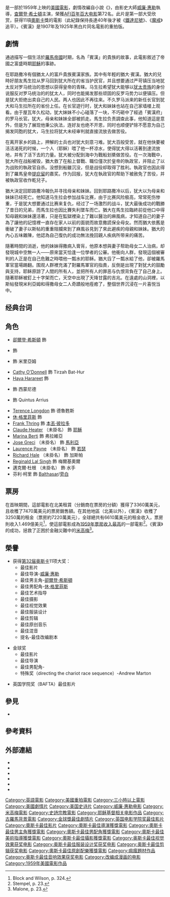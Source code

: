 {{otheruses|other=2016年的重拍版電影|賓漢 (2016年電影)}}
{{noteTA
|G1=Show
|T=zh-hans:宾虚;zh-hk:賓虛;zh-tw:賓漢;
|1=zh-hans:宾虚;zh-hk:賓虛;zh-tw:賓漢;
|2=zh-cn:查尔顿·赫斯顿;zh-hk:查爾登·希士頓;zh-tw:卻爾登·希斯頓
}}
{{Infobox film
| name           = 賓虛
| original_name  = ''Ben-Hur''
| image          = Ben Hur.jpg
| image_size     =
| caption        = 
| based_on       = {{based on|{{link-en|賓漢：基督的故事|Ben-Hur: A Tale of the Christ}}|General Lew Wallace}}
| writer         = ''Screenplay'':<br />[[Karl_Tunberg|Karl Tunberg]]<br />''Uncredited'':<br />[[戈爾·維達爾|戈爾·維達爾]]<br />[[Christopher_Fry|Christopher Fry]]
| starring       = [[卻爾登·希斯頓|卻爾登·希斯頓]]<br />{{link-en|傑克·霍金斯|Jack Hawkins}}<br />[[Haya_Harareet|Haya Harareet]]<br />{{link-en|史蒂芬·博伊德|Stephen Boyd}}<br />[[休·格里菲斯|休·格里菲斯]]
| director       = [[威廉·惠勒|威廉·惠勒]]
| producer       = [[Sam_Zimbalist|Sam Zimbalist]]
| music          = [[羅饒·米克羅斯|羅饒·米克羅斯]]
| cinematography = Robert L. Surtees
| editing        = {{link-en|約翰·D·鄧寧|John Dunning (film editor)}}<br />[[Ralph_E._Winters|Ralph E. Winters]]
| distributor    = [[米高梅|米高梅]]
| released       = {{Film date|1959|11|18|美國}}
| runtime        = 212分钟<ref>{{cite web |title=Ben Hur |publisher=[[British_Board_of_Film_Classification|British Board of Film Classification]] |url=http://bbfc.co.uk/releases/ben-hur-1 |accessdate=July 18, 2015 |archive-date=2015-07-21 |archive-url=https://web.archive.org/web/20150721180736/http://bbfc.co.uk/releases/ben-hur-1 |dead-url=no }}</ref>
| country        = {{美國電影產地}}
| language       = 英语
| budget         = $1520萬美元<ref name="sheldon">Sheldon Hall, ''Epics, Spectacles, and Blockbusters: A Hollywood History'' Wayne State University Press, 2010 p. 162</ref><ref name="Mannix">{{Citation | title = The Eddie Mannix Ledger | publisher = Margaret Herrick Library, Center for Motion Picture Study | place = Los Angeles}}</ref>
| gross          = $1億4690萬美元
| cn_name        = 賓虛
| hk_name        = 賓虛
| tw_name        = 賓漢
}}
{{作品名稱|name=''Ben-Hur''|hk=賓虛|tw=賓漢|equiv-cn=hk}}是一部於1959年上映的[[美國電影|美國電影]]，劇情改編自小說《{{link-en|賓漢：基督的故事|Ben-Hur: A Tale of the Christ}}》，由影史大師[[威廉·惠勒|威廉·惠勒]]執導，[[查爾登·希士頓|查爾登·希士頓]]主演，榮獲[[AFI百年百大电影|AFI百年百大电影]]第72名。此片是第一部大受欣赏，获得11項[[奧斯卡金像獎|奧斯卡]]獎的電影（此紀錄保持長達40年後才被《[[鐵達尼號_(1997年電影)|鐵達尼號]]》、《[[魔戒电影三部曲|魔戒]]》追平）。《賓漢》是1907年及1925年黑白片同名電影的重拍版。

== 劇情 ==
通過描写一個生活於[[羅馬帝國|羅馬帝國]]时期，名為「賓漢」的貴族的故事，此電影敘述了帝國之富盛時期[[耶穌|耶穌]]的事跡。

在耶路撒冷有個猶太人的富戶貴族賓漢家族。其中有年輕的猶大·賓漢。猶大的兒時好朋友馬生拉从罗马回到犹大所在的省当护民官，并且想要通过严苛镇压当地犹太反对罗马统治的思想以获得皇帝的青睐。马生拉希望犹大能够以[[馬加比家族|犹太贵族]]的身份说服反对罗马统治的的犹太人，同时也能揭发那些顽固的反罗马势力以便镇压。但是犹大拒绝出卖自己的人民。两人也因此不再往来。不久罗马派来的新任长官到犹大和马生拉所在的省份上任。在长官遊行时，犹大和妹妹也站在自己家墙楼上观看。由于屋瓦年久松动，犹大妹妹不小心碰落了一块，不巧砸中了經過「賓漢府」的罗马长官。犹大，母亲和妹妹全部被抓走。馬生拉负责調查此事，他知道這是意外，但是为了展现他秉公执法，连好友也绝不开恩，同时也顺便铲除不愿意为自己揭发同胞的犹大，马生拉将犹大未经审判就直接流放去做苦役。 

在离开家乡的路上，押解的士兵也对犹大刻意刁难。犹大百般受苦，就在他快要被活活渴死的时候，一个人（耶稣）喂了他一杯凉水，使得犹大得以活著到達流放地，并有了活下去的力量。犹大被分配到海中为戰船划槳做苦役。在一次海戰中，犹大所在战船被毁，猶大救了在船上督戰、職位僅次於皇帝的執政官，并阻止了以为战败的執政官自杀。没想到船雖沉没，但是战役却取得了胜利。執政官也因此得到了羅馬皇帝[[提庇留|提庇留]]的嘉奖。作为回报，犹大在執政官的帮助下被赦免了苦役，并被執政官收作乾兒子。

猶大決定回耶路撒冷報仇并寻找母亲和妹妹。回到耶路撒冷以后，犹大以为母亲和妹妹已经死亡。他知道马生拉会参加战车比赛，由于比赛风险极高，常常死伤惨重，于是犹大想要通过比赛来复仇，经过了一场激烈的战斗，犹大最後成功的戰勝了昔日的兄弟，而馬生拉也因比賽失利墜车而亡。猶大在馬生拉臨終前從他口中得知母親和妹妹還活著，只是在監獄裡染上了難以醫治的麻風病，才知道自己的妻子為了讓他的記憶裡一直存在家人以前的面貌而故意撒謊保全母女。然而猶大依舊是衝破了妻子以斯帖的重重阻攔來到了麻風谷見到了來此避疾的母親和妹妹。猶大的內心五味雜陳，他認為自己復仇的成功無法挽回親人疾病所带来的痛苦。

隨著時間的消逝，他的妹妹得撒病入膏肓，他原本想與妻子帮助母女二人治病，却發現城中空無一人——原來當天恰逢一位學者的公審。他衝向人群，發現這個被審判的人正是在自己危難之時喂他一瓢水的耶稣。猶大舀了一瓢水給了他，卻被羅馬軍官當場踢翻。围观人群裡充滿了對羅馬軍官的指責，反倒是出現了對犹大的鼓勵與支持，耶稣原諒了人間的所有人，並把所有人的罪恶与仇恨背負在了自己身上。隨著耶稣被釘上十字架而亡，天空中出現了天降甘露的吉兆。在遠處的山洞裡，以斯帖發現米利亞姆和得撒母女二人奇蹟般地痊癒了，整個世界沉浸在一片喜悦当中。

==经典台词==
{{cquote|我聽他說：「父啊，赦免他們！（I heard him say, Father, forgive them.）
因為他們所做的，他們不曉得。」（For they do not know what they are doing.）

我感覺到他的聲音（I felt His voice）

把我手上（報仇）的刀拿走了。（take the sword out of my hand.）}}

== 角色 ==
* [[卻爾登·希斯頓|卻爾登·希斯頓]] 飾 {{link-en|猶大·賓漢|Judah Ben-Hur}}
* {{link-en|史蒂芬·博伊德|Stephen Boyd}} 飾 {{link-en|馬薩拉 (賓漢)|Messala (Ben-Hur)|馬薩拉}}
* {{link-en|瑪莎·斯科特|Martha Scott}} 飾 米里亞姆
* [[Cathy_O'Donnell|Cathy O'Donnell]] 飾 Tirzah Bat-Hur
* [[Haya_Harareet|Haya Harareet]] 飾 {{link-en|以斯帖 (賓漢)|Esther (Ben-Hur)|以斯帖}}
* {{link-en|薩姆·賈菲|Sam Jaffe}} 飾 西蒙尼德
* {{link-en|傑克·霍金斯|Jack Hawkins}} 飾 Quintus Arrius
* [[Terence_Longdon|Terence Longdon]] 飾 德魯甦斯
* [[休·格里菲斯|休·格里菲斯]] 飾 {{link-en|謝赫·伊德勒姆|Sheik Ilderim}}
* [[Frank_Thring|Frank Thring]] 飾 [[本丟·彼拉多|本丟·彼拉多]]
* [[Claude_Heater|Claude Heater]] （未掛名） 飾 [[耶穌|耶穌]]
* [[Marina_Berti|Marina Berti]] 飾 弗拉維亞
* [[Jose_Greci|Jose Greci]] （未掛名） 飾 [[馬利亞_(耶穌的母親)|馬利亞]]
* [[Laurence_Payne|Laurence Payne]] （未掛名） 飾 [[聖若瑟|若瑟]]
* [[Richard_Hale|Richard Hale]] （未掛名） 飾 加斯帕
* [[Reginald_Lal_Singh|Reginald Lal Singh]] 飾 梅爾基奧爾
* 邁克爾·杜根 （未掛名） 飾 水手
* 芬利·柯里 飾 [[东方三博士|Balthasar]]/[[旁白|旁白]]

== 票房 ==
在首映期間，這部電影在北美租賃（分銷商在票房的分額）獲得了3360萬美元，且收穫了7470萬美元的票房銷售額。在其他地區（北美以外），《賓漢》收穫了3250萬的租金（票房約7220萬美元），全球總共有6610萬美元的租金收入，票房則收入1.469億美元<ref name="BlockWilson324">Block and Wilson, p. 324.</ref>，使這部電影成為[[全球最高電影票房|1959年票房收入最高]]的一部電影<ref>Stempel, p. 23.</ref>。《賓漢》的成功，拯救了正困於金融災難中的[[米高梅|米高梅]]<ref name="Malone23">Malone, p. 23.</ref>。

== 榮譽 ==
*获得[[第32届奥斯卡金像奖|第32届奥斯卡]]11项大奖：
**最佳影片
**最佳导演-[[威廉·惠勒|威廉·惠勒]]
**最佳男主角-[[卻爾登·希斯頓|卻爾登·希斯頓]]
**最佳男配角-[[休·格里菲斯|休·格里菲斯]]
**最佳艺术指导
**最佳摄影
**最佳视觉效果
**最佳服装设计
**最佳剪辑
**最佳原创音乐
**最佳混音
**提名-最佳改编剧本

*金球奖
**最佳影片
**最佳导演
**最佳男配角-{{link-en|史蒂芬·博伊德|Stephen Boyd}}
**特殊奖（directing the chariot race sequence）-Andrew Marton

*英国学院奖（BAFTA）最佳影片

== 參見 ==
*{{link-en|賓漢（1925年電影）|Ben-Hur: A Tale of the Christ (1925 film)}}

== 參考資料 ==
{{reflist|30em}}

== 外部連結 ==
* {{Official website|http://benhurmovie.com/}}
* {{IMDb title|0052618}}
* {{rotten-tomatoes|benhur}}
* {{douban}}
* {{mojo title|benhur}}
* {{tcmdb title|415095}}

{{賓漢}}
{{奥斯卡最佳影片奖}}
{{金球奖最佳剧情片}}
{{英国电影学院奖最佳影片}}
{{纽约影评人协会奖最佳影片}}
{{Authority control}}
{{DEFAULTSORT:Ben-Hur 1959}}

[[Category:英語電影|Category:英語電影]]
[[Category:美國重拍電影|Category:美國重拍電影]]
[[Category:三小時以上電影|Category:三小時以上電影]]
[[Category:美國劇情片|Category:美國劇情片]]
[[Category:美国史诗片|Category:美国史诗片]]
[[Category:威廉·惠勒电影|Category:威廉·惠勒电影]]
[[Category:米高梅電影|Category:米高梅電影]]
[[Category:史詩宗教電影|Category:史詩宗教電影]]
[[Category:耶稣基督相关电影作品|Category:耶稣基督相关电影作品]]
[[Category:古羅馬背景電影|Category:古羅馬背景電影]]
[[Category:金球獎最佳劇情片|Category:金球獎最佳劇情片]]
[[Category:英国电影学院奖最佳影片|Category:英国电影学院奖最佳影片]]
[[Category:奧斯卡最佳影片|Category:奧斯卡最佳影片]]
[[Category:奧斯卡最佳導演獲獎電影|Category:奧斯卡最佳導演獲獎電影]]
[[Category:奧斯卡最佳男主角獲獎電影|Category:奧斯卡最佳男主角獲獎電影]]
[[Category:奧斯卡最佳男配角獲獎電影|Category:奧斯卡最佳男配角獲獎電影]]
[[Category:奧斯卡最佳美術指導獲獎電影|Category:奧斯卡最佳美術指導獲獎電影]]
[[Category:奧斯卡最佳攝影獲獎電影|Category:奧斯卡最佳攝影獲獎電影]]
[[Category:奥斯卡最佳视觉效果获奖电影|Category:奥斯卡最佳视觉效果获奖电影]]
[[Category:奥斯卡最佳服装设计奖获奖电影|Category:奥斯卡最佳服装设计奖获奖电影]]
[[Category:奥斯卡最佳剪辑获奖电影|Category:奥斯卡最佳剪辑获奖电影]]
[[Category:奧斯卡最佳原創配樂獲獎電影|Category:奧斯卡最佳原創配樂獲獎電影]]
[[Category:痲瘋題材作品|Category:痲瘋題材作品]]
[[Category:奥斯卡最佳音响效果获奖电影|Category:奥斯卡最佳音响效果获奖电影]]
[[Category:改编成漫画的电影|Category:改编成漫画的电影]]
[[Category:1959年美國電影作品|Category:1959年美國電影作品]]
